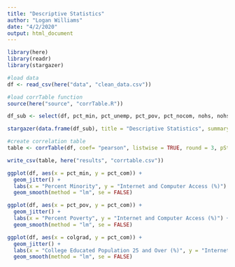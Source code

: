 ```yaml
---
title: "Descriptive Statistics"
author: "Logan Williams"
date: "4/2/2020"
output: html_document
---
```


```r
library(here)
library(readr)
library(stargazer)
```



```r
#load data
df <- read_csv(here("data", "clean_data.csv"))

#load corrTable function
source(here("source", "corrTable.R"))
```


```r
df_sub <- select(df, pct_min, pct_unemp, pct_pov, pct_nocom, nohs, nohsgrad, hsgrad, colgrad)

stargazer(data.frame(df_sub), title = "Descriptive Statistics", summary = TRUE, omit.summary.stat = c("p25", "p75"), type = "html", out = here("results", "descriptive_stats.html"))
```

```r
#create correlation table
table <- corrTable(df, coef= "pearson", listwise = TRUE, round = 3, pStar = T, `pct_nocom`, `pct_min`, `pct_unemp`, `pct_pov`, `nohs`, `nohsgrad`, `hsgrad`, `colgrad`)

write_csv(table, here("results", "corrtable.csv"))
```


```r
ggplot(df, aes(x = pct_min, y = pct_com)) + 
  geom_jitter() +
  labs(x = "Percent Minority", y = "Internet and Computer Access (%)") + 
  geom_smooth(method = "lm", se = FALSE)
```

```r
ggplot(df, aes(x = pct_pov, y = pct_com)) + 
  geom_jitter() +
  labs(x = "Percent Poverty", y = "Internet and Computer Access (%)") + 
  geom_smooth(method = "lm", se = FALSE)
```


```r
ggplot(df, aes(x = colgrad, y = pct_com)) + 
  geom_jitter() +
  labs(x = "College Educated Population 25 and Over (%)", y = "Internet and Computer Access (%)") + 
  geom_smooth(method = "lm", se = FALSE)
```